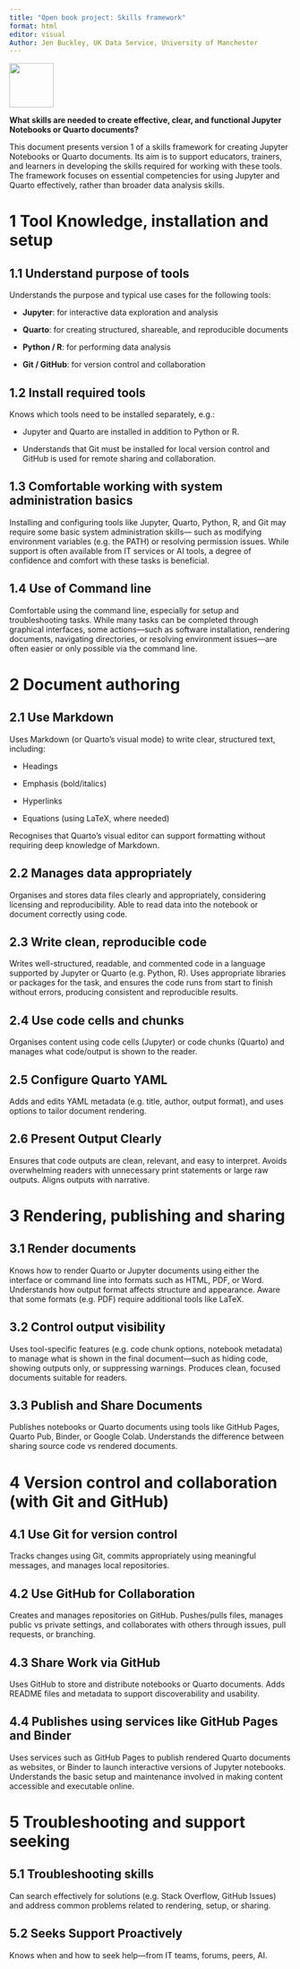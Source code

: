 ```yaml
---
title: "Open book project: Skills framework"
format: html
editor: visual
Author: Jen Buckley, UK Data Service, University of Manchester
---
```


![](logo.jpeg){width="79"}

**What skills are needed to create effective, clear, and functional Jupyter Notebooks or Quarto documents?**

This document presents version 1 of a skills framework for creating Jupyter Notebooks or Quarto documents. Its aim is to support educators, trainers, and learners in developing the skills required for working with these tools. The framework focuses on essential competencies for using Jupyter and Quarto effectively, rather than broader data analysis skills.

# 1 Tool Knowledge, installation and setup

## 1.1 Understand purpose of tools

Understands the purpose and typical use cases for the following tools:

-   **Jupyter**: for interactive data exploration and analysis

-   **Quarto**: for creating structured, shareable, and reproducible documents

-   **Python / R**: for performing data analysis

-   **Git / GitHub**: for version control and collaboration

## 1.2 Install required tools

Knows which tools need to be installed separately, e.g.:

-   Jupyter and Quarto are installed in addition to Python or R.

-   Understands that Git must be installed for local version control and GitHub is used for remote sharing and collaboration.

## 1.3 Comfortable working with system administration basics

Installing and configuring tools like Jupyter, Quarto, Python, R, and Git may require some basic system administration skills— such as modifying environment variables (e.g. the PATH) or resolving permission issues. While support is often available from IT services or AI tools, a degree of confidence and comfort with these tasks is beneficial.

## 1.4 Use of Command line

Comfortable using the command line, especially for setup and troubleshooting tasks. While many tasks can be completed through graphical interfaces, some actions—such as software installation, rendering documents, navigating directories, or resolving environment issues—are often easier or only possible via the command line.

# 2 Document authoring

## 2.1 Use Markdown

Uses Markdown (or Quarto’s visual mode) to write clear, structured text, including:

-   Headings

-   Emphasis (bold/italics)

-   Hyperlinks

-   Equations (using LaTeX, where needed)

Recognises that Quarto’s visual editor can support formatting without requiring deep knowledge of Markdown.

## 2.2 Manages data appropriately 

Organises and stores data files clearly and appropriately, considering licensing and reproducibility. Able to read data into the notebook or document correctly using code.

## 2.3 Write clean, reproducible code

Writes well-structured, readable, and commented code in a language supported by Jupyter or Quarto (e.g. Python, R). Uses appropriate libraries or packages for the task, and ensures the code runs from start to finish without errors, producing consistent and reproducible results.

## 2.4 Use code cells and chunks

Organises content using code cells (Jupyter) or code chunks (Quarto) and manages what code/output is shown to the reader.

## 2.5 Configure Quarto YAML

Adds and edits YAML metadata (e.g. title, author, output format), and uses options to tailor document rendering.

## 2.6 Present Output Clearly

Ensures that code outputs are clean, relevant, and easy to interpret. Avoids overwhelming readers with unnecessary print statements or large raw outputs. Aligns outputs with narrative.

# 3 Rendering, publishing and sharing

## 3.1 Render documents

Knows how to render Quarto or Jupyter documents using either the interface or command line into formats such as HTML, PDF, or Word. Understands how output format affects structure and appearance. Aware that some formats (e.g. PDF) require additional tools like LaTeX.

## 3.2 Control output visibility

Uses tool-specific features (e.g. code chunk options, notebook metadata) to manage what is shown in the final document—such as hiding code, showing outputs only, or suppressing warnings. Produces clean, focused documents suitable for readers.

## 3.3 Publish and Share Documents

Publishes notebooks or Quarto documents using tools like GitHub Pages, Quarto Pub, Binder, or Google Colab. Understands the difference between sharing source code vs rendered documents.

# 4 Version control and collaboration (with Git and GitHub)

## 4.1 Use Git for version control

Tracks changes using Git, commits appropriately using meaningful messages, and manages local repositories.

## 4.2 Use GitHub for Collaboration

Creates and manages repositories on GitHub. Pushes/pulls files, manages public vs private settings, and collaborates with others through issues, pull requests, or branching.

## 4.3 Share Work via GitHub

Uses GitHub to store and distribute notebooks or Quarto documents. Adds README files and metadata to support discoverability and usability.

## 4.4 Publishes using services like GitHub Pages and Binder

Uses services such as GitHub Pages to publish rendered Quarto documents as websites, or Binder to launch interactive versions of Jupyter notebooks. Understands the basic setup and maintenance involved in making content accessible and executable online.

# 5 Troubleshooting and support seeking

## 5.1 Troubleshooting skills

Can search effectively for solutions (e.g. Stack Overflow, GitHub Issues) and address common problems related to rendering, setup, or sharing.

## 5.2 Seeks Support Proactively

Knows when and how to seek help—from IT teams, forums, peers, AI.
